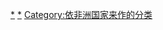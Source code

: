 {{Categories by country|nocat}}

[[Category:非洲经济|*]]
[[Category:各國經濟|*]]
[[Category:依非洲国家来作的分类|Category:依非洲国家来作的分类]]